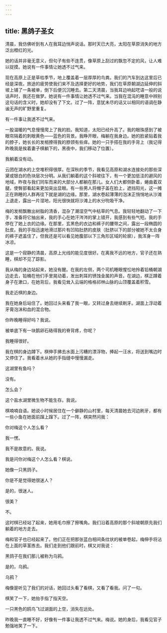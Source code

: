 ```yaml
---
---
---
```

title: 黑鸽子圣女
---




清晨，我仿佛听到有人在我耳边悄声说话。那时天已大亮，太阳在草原消失的地方泛出橙红的光。

她的话并非毫无意义，但句子有些不连贯，像草原上刮过的飘忽不定的风，让人难以捉摸。她说有一件事情让她透不过气来。

现在高原上正是草枯季节，地上覆盖着一层厚厚的鸟粪。我们的汽车到达这里后已经是深夜。旅途的疲劳使我们来不及选择更好的地势，我们在草原朝湖边延伸的斜坡上铺了一条被单，倒下后便沉沉睡去。第二天清晨，当我耳边响起呓语一般的说话声时，我还在做梦。她说有一件事情让她透不过气来。当我在混沌的睡意中辨别这句话的含义时，她却没有了下文。过了一阵，意犹未尽的话又以相同的语调在静谧无声的旷野里重复。

有一件事让我透不过气来。

一股温暖的气息慢慢爬上了我的脸。我知道，太阳已经升高了。我的眼珠感到了被眼帘隔着的刺眼黄色——蓝色的背景。我睁开眼，梅躺在我身边。她的脸紧贴着我的脖子，她长长的发梢撩得我的脖颈有些痒。她的一只手搭在我的手背上（我记得昨晚我是挨着妻子棋躺下的，黑夜中，我们移动了位置）。

我躺着没有动。

云团在湖水的上空堆积得很厚。在深秋的季节，我看见高原和湖水连接处的那些深黛或银白的色块层次分明。从我们躺着的这个斜坡往下，有一个更加低洼的避风的地域，昨夜与我们同车而来的大部分人都躺在那儿。女人们大都侧卧着，蜷曲着双腿，使臀部看起来更加突出显眼。有一些男人将帽子盖在脸上，遮挡阳光，这一摊正在熟睡的人群再往下就是湖的边缘。那里，湖水卷起薄薄的泡沫正悄悄地从沙滩上退走，露出一片湿地，阳光很快就将沙滩上的水分吮吸干净。

梅的发梢飘散出树脂的清香，混杂了潮湿空气中枯草的气息。我轻轻地翻动了一下手，准备将它抽出来，我的手心在她汗涔涔的掌上错开，我感到有些气短。我的手停在了她上衣的边缘。在那里，玄黑色的衣边和裤子的腰带之间，露出一段椭圆的肚皮。我的手指迅速地滑过那片有凹陷肚脐的皮肤（肚脐以下的部分被她不太合身的裤子遮盖住了，但我还是可以看见她腹部以下三角形区域的轮廓），我浑身一阵冰凉。

这是一个寂静的清晨，高原上光线的能见度很好。在离我不远的地方，官子还在熟睡，棋却不见了踪影。

我从梅的身边站起来，她没有醒。在我的左侧，两个司机睡眼惺忪地拎着铅桶朝湖边走去，铅桶在他们手里晃动着，发出刺耳的锈蚀金属的声音。在湖边，棋正蹲着身子在漱口，在她背后，我看见耸入云端的格格祁林山脉的山顶覆盖着积雪。

我走近棋的身边。

我在她身后站住了。她回过头来看了我一眼，又转过身去继续刷牙。湖面上浮动着牙膏泡沫和血的混合物。

你昨晚睡得好吗？我说。

被单底下有一块鹅卵石硌得我的脊背疼，你呢？

我睡得很好。

我在棋的身边蹲下。棋伸手拂去水面上污糟的漂浮物，捧起一汪水，将送到嘴边时又停住了。我看着水从她的手指缝中慢慢漏走。

这湖里有鱼吗？

没有。

怎么会？

这个盐水湖里微生物不能生存。我说。

棋喃喃自语。她说小时候居住在一个僻静的山村里，每天清晨她去河边刷牙，都有一些小鱼在她面前蹿上蹿下。过了一阵，棋突然问我：

你对梅这个人怎么看？

我一愣。

我不是故意的。我说。

我是问你对梅这个人怎么看？棋说。

她像一只黑鸽子。

你是不是觉得她很迷人？

是的，很迷人。

很美？

不。

这时棋已经站了起来，她用毛巾擦了擦嘴角。我们沿着高原的那个斜坡朝原先我们躺着的地方走去。

梅和官子也已经起来了。他们正在把那张蓝白相间条纹状的被单卷起，梅伸手将沾在上面的草茎拣去。我们走到他们跟前时，棋又对我说：

黑鸽子在我们那儿被称为乌鸦。

是的，乌鸦。

乌鸦？

梅像是听见了我们的对话，她回过头看了看棋，又看了看我。问了一句。

棋笑了一下，她抬手指了指天空。

一只黑色的鸥鸟飞过湖面的上空，消失在远处。

昨晚我一直睡不好，好像有一件事让我透不过气来。梅说。她的身后，我看见官子勉强地笑了一下。